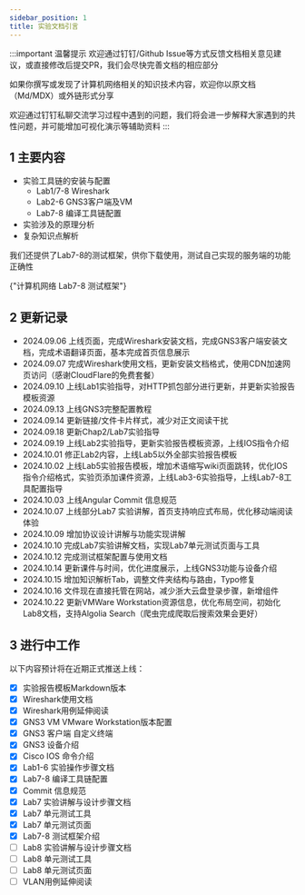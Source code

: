 ```yaml
---
sidebar_position: 1
title: 实验文档引言
---
```



:::important 温馨提示
欢迎通过钉钉/Github Issue等方式反馈文档相关意见建议，或直接修改后提交PR，我们会尽快完善文档的相应部分

如果你撰写或发现了计算机网络相关的知识技术内容，欢迎你以原文档（Md/MDX）或外链形式分享

欢迎通过钉钉私聊交流学习过程中遇到的问题，我们将会进一步解释大家遇到的共性问题，并可能增加可视化演示等辅助资料
:::

## 1 主要内容

* 实验工具链的安装与配置
  * Lab1/7-8 Wireshark
  * Lab2-6 GNS3客户端及VM
  * Lab7-8 编译工具链配置
* 实验涉及的原理分析
* 复杂知识点解析

我们还提供了Lab7-8的测试框架，供你下载使用，测试自己实现的服务端的功能正确性

<LinkCard title="编程实验测试框架" url="https://github.com/lvmiao233/NetLabFramework"  icon="https://github.githubassets.com/favicons/favicon.svg">
    {"计算机网络 Lab7-8 测试框架"}
</LinkCard>

## 2 更新记录
* 2024.09.06 上线页面，完成Wireshark安装文档，完成GNS3客户端安装文档，完成术语翻译页面，基本完成首页信息展示
* 2024.09.07 完成Wireshark使用文档，更新安装文档格式，使用CDN加速网页访问（感谢CloudFlare的免费套餐）
* 2024.09.10 上线Lab1实验指导，对HTTP抓包部分进行更新，并更新实验报告模板资源
* 2024.09.13 上线GNS3完整配置教程
* 2024.09.14 更新链接/文件卡片样式，减少对正文阅读干扰
* 2024.09.18 更新Chap2/Lab7实验指导
* 2024.09.19 上线Lab2实验指导，更新实验报告模板资源，上线IOS指令介绍
* 2024.10.01 修正Lab2内容，上线Lab5以外全部实验报告模板
* 2024.10.02 上线Lab5实验报告模板，增加术语缩写wiki页面跳转，优化IOS指令介绍格式，实验页添加课件资源，上线Lab3-6实验指导，上线Lab7-8工具配置指导
* 2024.10.03 上线Angular Commit 信息规范
* 2024.10.07 上线部分Lab7 实验讲解，首页支持响应式布局，优化移动端阅读体验
* 2024.10.09 增加协议设计讲解与功能实现讲解
* 2024.10.10 完成Lab7实验讲解文档，实现Lab7单元测试页面与工具
* 2024.10.12 完成测试框架配置与使用文档
* 2024.10.14 更新课件与时间，优化进度展示，上线GNS3功能与设备介绍
* 2024.10.15 增加知识解析Tab，调整文件夹结构与路由，Typo修复
* 2024.10.16 文件现在直接托管在网站，减少浙大云盘登录步骤，新增组件
* 2024.10.22 更新VMWare Workstation资源信息，优化布局空间，初始化Lab8文档，支持Algolia Search（爬虫完成爬取后搜索效果会更好）

## 3 进行中工作
以下内容预计将在近期正式推送上线：
- [x] 实验报告模板Markdown版本
- [x] Wireshark使用文档
- [x] Wireshark用例延伸阅读
- [x] GNS3 VM VMware Workstation版本配置
- [x] GNS3 客户端 自定义终端
- [x] GNS3 设备介绍
- [x] Cisco IOS 命令介绍
- [x] Lab1-6 实验操作步骤文档
- [x] Lab7-8 编译工具链配置
- [x] Commit 信息规范
- [x] Lab7 实验讲解与设计步骤文档
- [x] Lab7 单元测试工具
- [x] Lab7 单元测试页面
- [x] Lab7-8 测试框架介绍
- [ ] Lab8 实验讲解与设计步骤文档
- [ ] Lab8 单元测试工具
- [ ] Lab8 单元测试页面
- [ ] VLAN用例延伸阅读